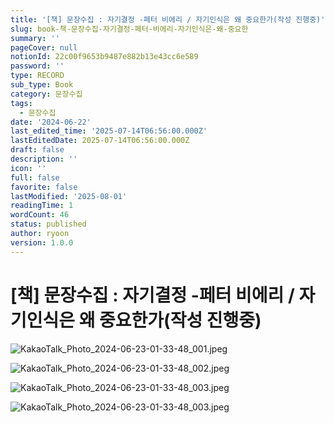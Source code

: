 ```yaml
---
title: '[책] 문장수집 : 자기결정 -페터 비에리 / 자기인식은 왜 중요한가(작성 진행중)'
slug: book-책-문장수집-자기결정-페터-비에리-자기인식은-왜-중요한
summary: ''
pageCover: null
notionId: 22c00f9653b9487e882b13e43cc6e589
password: ''
type: RECORD
sub_type: Book
category: 문장수집
tags:
  - 문장수집
date: '2024-06-22'
last_edited_time: '2025-07-14T06:56:00.000Z'
lastEditedDate: 2025-07-14T06:56:00.000Z
draft: false
description: ''
icon: ''
full: false
favorite: false
lastModified: '2025-08-01'
readingTime: 1
wordCount: 46
status: published
author: ryoon
version: 1.0.0
---
```

# [책] 문장수집 : 자기결정 -페터 비에리 / 자기인식은 왜 중요한가(작성 진행중)


![KakaoTalk_Photo_2024-06-23-01-33-48_001.jpeg](https://prod-files-secure.s3.us-west-2.amazonaws.com/056ff9f5-a9ef-486f-8acb-9eef51d06a2d/04e61a28-2bb4-4cba-964a-c4d653fd8415/KakaoTalk_Photo_2024-06-23-01-33-48_001.jpeg?X-Amz-Algorithm=AWS4-HMAC-SHA256&X-Amz-Content-Sha256=UNSIGNED-PAYLOAD&X-Amz-Credential=ASIAZI2LB466WIHRF7L2%2F20250801%2Fus-west-2%2Fs3%2Faws4_request&X-Amz-Date=20250801T073158Z&X-Amz-Expires=3600&X-Amz-Security-Token=IQoJb3JpZ2luX2VjEL%2F%2F%2F%2F%2F%2F%2F%2F%2F%2F%2FwEaCXVzLXdlc3QtMiJIMEYCIQCu8mIein4aA1MXz4uQdIXHZoHDUPWMXVTau3h5esHWgAIhAOMp%2B6YSCPfF%2B%2BHex5RypwwHhSk6JgFlsmGsB8oBV3hDKogECOj%2F%2F%2F%2F%2F%2F%2F%2F%2F%2FwEQABoMNjM3NDIzMTgzODA1IgwwZTpalmIg9jbSOaYq3AP%2FLXrJD4BQn5M%2FkvaRh45gXncNSSrAPLH2lIL9gsF3TdnYE1K92TywxPMPOssws5YQBR87YCVVYDEsMZYF1Jx4YCz1P5P7XuDjTrzl3b1kfJXZLrIRNctrpN8X7ikq%2F%2B%2B7b566wAVkkkFs9e6fJgN0GEgmg0ZzmwivgJn53HHDBonK8ldgGZKgfQtrzBq5bsO8CuznVqWLQGuhnflnDmX%2FT7X3LXtcTuaWUHbxrIMu9mGCZtBDBwMutoMOPQ%2BbKcyvbhUl8hTUDQKEI%2FG6Wahx%2Bm0iDS%2Fv71C8QZ0Sh1VJfhnXK6AG7WRRzMywy2%2F6a90TYOzM3g5Igb5w90xfbqeFKB6etivFD8uBjKwd79TQugUdLs86TcRLlMyRHUvTPK58lLvpTPR0FRm%2FX46RrqYi9lmyi%2FoYpsh%2Bi8onNTDY0wF5CcQkGIZtucjiUHiRiejYemCSQtbgGFO6XpzkzMWL8H23hM9cgm1KpvZ0WHpoe%2BnxL%2Fo6oAO6QoAtlNclSswUM%2FO5Kc9t5DVX2ZfDXmQYykTr4IZKGaHHq%2FXNuk0rbtiv%2BrFo51qo6AbADLZUCqKFBkDPYbrW9zmAwJaVCHrd5G%2FSwnRhAzF0n7bDOrzbOHYisfHCKWCzT4%2FA1zCa0rHEBjqkAbl3ezOrk%2FCL%2Frp9JKK94SpVGmTL5keRO5pvM0%2BpaLmC9rdr2VVhfRUONX1%2B7D0gS6IV6GLD94Vpt01erIjVennJGuhS3T%2F7rgda29Yx9JeUGjQoewGD%2BoixB1VKbaggAVEYm7wQT%2BhV8KtsmjD%2B%2B%2Fx5D2YErHaxdfovcaRm6CRnvfJOiMctNd%2Fp%2B86fqraBtUiU1%2BLUOMIvF6Gc530Rq2EPj4ki&X-Amz-Signature=ad6b73b6d5bd9bdbf707867f16df0ff0a8aa709fccd6df341983a4924f95b8cf&X-Amz-SignedHeaders=host&x-amz-checksum-mode=ENABLED&x-id=GetObject)


![KakaoTalk_Photo_2024-06-23-01-33-48_002.jpeg](https://prod-files-secure.s3.us-west-2.amazonaws.com/056ff9f5-a9ef-486f-8acb-9eef51d06a2d/bec24301-e0aa-4dad-b2cf-37b82b17dfbf/KakaoTalk_Photo_2024-06-23-01-33-48_002.jpeg?X-Amz-Algorithm=AWS4-HMAC-SHA256&X-Amz-Content-Sha256=UNSIGNED-PAYLOAD&X-Amz-Credential=ASIAZI2LB466WIHRF7L2%2F20250801%2Fus-west-2%2Fs3%2Faws4_request&X-Amz-Date=20250801T073158Z&X-Amz-Expires=3600&X-Amz-Security-Token=IQoJb3JpZ2luX2VjEL%2F%2F%2F%2F%2F%2F%2F%2F%2F%2F%2FwEaCXVzLXdlc3QtMiJIMEYCIQCu8mIein4aA1MXz4uQdIXHZoHDUPWMXVTau3h5esHWgAIhAOMp%2B6YSCPfF%2B%2BHex5RypwwHhSk6JgFlsmGsB8oBV3hDKogECOj%2F%2F%2F%2F%2F%2F%2F%2F%2F%2FwEQABoMNjM3NDIzMTgzODA1IgwwZTpalmIg9jbSOaYq3AP%2FLXrJD4BQn5M%2FkvaRh45gXncNSSrAPLH2lIL9gsF3TdnYE1K92TywxPMPOssws5YQBR87YCVVYDEsMZYF1Jx4YCz1P5P7XuDjTrzl3b1kfJXZLrIRNctrpN8X7ikq%2F%2B%2B7b566wAVkkkFs9e6fJgN0GEgmg0ZzmwivgJn53HHDBonK8ldgGZKgfQtrzBq5bsO8CuznVqWLQGuhnflnDmX%2FT7X3LXtcTuaWUHbxrIMu9mGCZtBDBwMutoMOPQ%2BbKcyvbhUl8hTUDQKEI%2FG6Wahx%2Bm0iDS%2Fv71C8QZ0Sh1VJfhnXK6AG7WRRzMywy2%2F6a90TYOzM3g5Igb5w90xfbqeFKB6etivFD8uBjKwd79TQugUdLs86TcRLlMyRHUvTPK58lLvpTPR0FRm%2FX46RrqYi9lmyi%2FoYpsh%2Bi8onNTDY0wF5CcQkGIZtucjiUHiRiejYemCSQtbgGFO6XpzkzMWL8H23hM9cgm1KpvZ0WHpoe%2BnxL%2Fo6oAO6QoAtlNclSswUM%2FO5Kc9t5DVX2ZfDXmQYykTr4IZKGaHHq%2FXNuk0rbtiv%2BrFo51qo6AbADLZUCqKFBkDPYbrW9zmAwJaVCHrd5G%2FSwnRhAzF0n7bDOrzbOHYisfHCKWCzT4%2FA1zCa0rHEBjqkAbl3ezOrk%2FCL%2Frp9JKK94SpVGmTL5keRO5pvM0%2BpaLmC9rdr2VVhfRUONX1%2B7D0gS6IV6GLD94Vpt01erIjVennJGuhS3T%2F7rgda29Yx9JeUGjQoewGD%2BoixB1VKbaggAVEYm7wQT%2BhV8KtsmjD%2B%2B%2Fx5D2YErHaxdfovcaRm6CRnvfJOiMctNd%2Fp%2B86fqraBtUiU1%2BLUOMIvF6Gc530Rq2EPj4ki&X-Amz-Signature=3d2e1b96deb17af1c942fb330fb3be1dacf069ae9cdf2d9f26f3e2868f67e055&X-Amz-SignedHeaders=host&x-amz-checksum-mode=ENABLED&x-id=GetObject)


![KakaoTalk_Photo_2024-06-23-01-33-48_003.jpeg](https://prod-files-secure.s3.us-west-2.amazonaws.com/056ff9f5-a9ef-486f-8acb-9eef51d06a2d/277228e2-c389-48ca-bd93-ed1f72c3e11e/KakaoTalk_Photo_2024-06-23-01-33-48_003.jpeg?X-Amz-Algorithm=AWS4-HMAC-SHA256&X-Amz-Content-Sha256=UNSIGNED-PAYLOAD&X-Amz-Credential=ASIAZI2LB466WIHRF7L2%2F20250801%2Fus-west-2%2Fs3%2Faws4_request&X-Amz-Date=20250801T073158Z&X-Amz-Expires=3600&X-Amz-Security-Token=IQoJb3JpZ2luX2VjEL%2F%2F%2F%2F%2F%2F%2F%2F%2F%2F%2FwEaCXVzLXdlc3QtMiJIMEYCIQCu8mIein4aA1MXz4uQdIXHZoHDUPWMXVTau3h5esHWgAIhAOMp%2B6YSCPfF%2B%2BHex5RypwwHhSk6JgFlsmGsB8oBV3hDKogECOj%2F%2F%2F%2F%2F%2F%2F%2F%2F%2FwEQABoMNjM3NDIzMTgzODA1IgwwZTpalmIg9jbSOaYq3AP%2FLXrJD4BQn5M%2FkvaRh45gXncNSSrAPLH2lIL9gsF3TdnYE1K92TywxPMPOssws5YQBR87YCVVYDEsMZYF1Jx4YCz1P5P7XuDjTrzl3b1kfJXZLrIRNctrpN8X7ikq%2F%2B%2B7b566wAVkkkFs9e6fJgN0GEgmg0ZzmwivgJn53HHDBonK8ldgGZKgfQtrzBq5bsO8CuznVqWLQGuhnflnDmX%2FT7X3LXtcTuaWUHbxrIMu9mGCZtBDBwMutoMOPQ%2BbKcyvbhUl8hTUDQKEI%2FG6Wahx%2Bm0iDS%2Fv71C8QZ0Sh1VJfhnXK6AG7WRRzMywy2%2F6a90TYOzM3g5Igb5w90xfbqeFKB6etivFD8uBjKwd79TQugUdLs86TcRLlMyRHUvTPK58lLvpTPR0FRm%2FX46RrqYi9lmyi%2FoYpsh%2Bi8onNTDY0wF5CcQkGIZtucjiUHiRiejYemCSQtbgGFO6XpzkzMWL8H23hM9cgm1KpvZ0WHpoe%2BnxL%2Fo6oAO6QoAtlNclSswUM%2FO5Kc9t5DVX2ZfDXmQYykTr4IZKGaHHq%2FXNuk0rbtiv%2BrFo51qo6AbADLZUCqKFBkDPYbrW9zmAwJaVCHrd5G%2FSwnRhAzF0n7bDOrzbOHYisfHCKWCzT4%2FA1zCa0rHEBjqkAbl3ezOrk%2FCL%2Frp9JKK94SpVGmTL5keRO5pvM0%2BpaLmC9rdr2VVhfRUONX1%2B7D0gS6IV6GLD94Vpt01erIjVennJGuhS3T%2F7rgda29Yx9JeUGjQoewGD%2BoixB1VKbaggAVEYm7wQT%2BhV8KtsmjD%2B%2B%2Fx5D2YErHaxdfovcaRm6CRnvfJOiMctNd%2Fp%2B86fqraBtUiU1%2BLUOMIvF6Gc530Rq2EPj4ki&X-Amz-Signature=f6f32f4da869d7528bb6ed801139482920fc2793583002bf87c566fa55c709f0&X-Amz-SignedHeaders=host&x-amz-checksum-mode=ENABLED&x-id=GetObject)


![KakaoTalk_Photo_2024-06-23-01-33-48_003.jpeg](https://prod-files-secure.s3.us-west-2.amazonaws.com/056ff9f5-a9ef-486f-8acb-9eef51d06a2d/7339976a-0f8d-4b13-8516-98597df5cb44/KakaoTalk_Photo_2024-06-23-01-33-48_003.jpeg?X-Amz-Algorithm=AWS4-HMAC-SHA256&X-Amz-Content-Sha256=UNSIGNED-PAYLOAD&X-Amz-Credential=ASIAZI2LB466WIHRF7L2%2F20250801%2Fus-west-2%2Fs3%2Faws4_request&X-Amz-Date=20250801T073158Z&X-Amz-Expires=3600&X-Amz-Security-Token=IQoJb3JpZ2luX2VjEL%2F%2F%2F%2F%2F%2F%2F%2F%2F%2F%2FwEaCXVzLXdlc3QtMiJIMEYCIQCu8mIein4aA1MXz4uQdIXHZoHDUPWMXVTau3h5esHWgAIhAOMp%2B6YSCPfF%2B%2BHex5RypwwHhSk6JgFlsmGsB8oBV3hDKogECOj%2F%2F%2F%2F%2F%2F%2F%2F%2F%2FwEQABoMNjM3NDIzMTgzODA1IgwwZTpalmIg9jbSOaYq3AP%2FLXrJD4BQn5M%2FkvaRh45gXncNSSrAPLH2lIL9gsF3TdnYE1K92TywxPMPOssws5YQBR87YCVVYDEsMZYF1Jx4YCz1P5P7XuDjTrzl3b1kfJXZLrIRNctrpN8X7ikq%2F%2B%2B7b566wAVkkkFs9e6fJgN0GEgmg0ZzmwivgJn53HHDBonK8ldgGZKgfQtrzBq5bsO8CuznVqWLQGuhnflnDmX%2FT7X3LXtcTuaWUHbxrIMu9mGCZtBDBwMutoMOPQ%2BbKcyvbhUl8hTUDQKEI%2FG6Wahx%2Bm0iDS%2Fv71C8QZ0Sh1VJfhnXK6AG7WRRzMywy2%2F6a90TYOzM3g5Igb5w90xfbqeFKB6etivFD8uBjKwd79TQugUdLs86TcRLlMyRHUvTPK58lLvpTPR0FRm%2FX46RrqYi9lmyi%2FoYpsh%2Bi8onNTDY0wF5CcQkGIZtucjiUHiRiejYemCSQtbgGFO6XpzkzMWL8H23hM9cgm1KpvZ0WHpoe%2BnxL%2Fo6oAO6QoAtlNclSswUM%2FO5Kc9t5DVX2ZfDXmQYykTr4IZKGaHHq%2FXNuk0rbtiv%2BrFo51qo6AbADLZUCqKFBkDPYbrW9zmAwJaVCHrd5G%2FSwnRhAzF0n7bDOrzbOHYisfHCKWCzT4%2FA1zCa0rHEBjqkAbl3ezOrk%2FCL%2Frp9JKK94SpVGmTL5keRO5pvM0%2BpaLmC9rdr2VVhfRUONX1%2B7D0gS6IV6GLD94Vpt01erIjVennJGuhS3T%2F7rgda29Yx9JeUGjQoewGD%2BoixB1VKbaggAVEYm7wQT%2BhV8KtsmjD%2B%2B%2Fx5D2YErHaxdfovcaRm6CRnvfJOiMctNd%2Fp%2B86fqraBtUiU1%2BLUOMIvF6Gc530Rq2EPj4ki&X-Amz-Signature=78814a8a19f367849f22c777e681cbdc3312bfca23fa1cba8906501b5fcac30d&X-Amz-SignedHeaders=host&x-amz-checksum-mode=ENABLED&x-id=GetObject)

